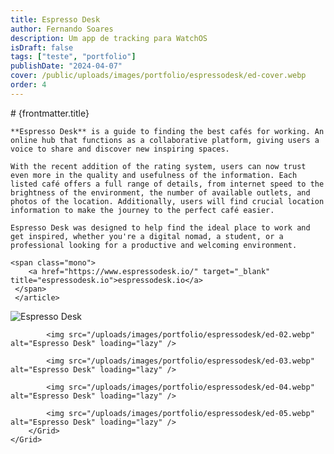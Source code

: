 ```yaml
---
title: Espresso Desk
author: Fernando Soares
description: Um app de tracking para WatchOS
isDraft: false
tags: ["teste", "portfolio"]
publishDate: "2024-04-07"
cover: /public/uploads/images/portfolio/espressodesk/ed-cover.webp
order: 4
---
```


<section class="content-section wrap">
    <article class="content-article">
    # {frontmatter.title}

    **Espresso Desk** is a guide to finding the best cafés for working. An online hub that functions as a collaborative platform, giving users a voice to share and discover new inspiring spaces.

    With the recent addition of the rating system, users can now trust even more in the quality and usefulness of the information. Each listed café offers a full range of details, from internet speed to the brightness of the environment, the number of available outlets, and photos of the location. Additionally, users will find crucial location information to make the journey to the perfect café easier.

    Espresso Desk was designed to help find the ideal place to work and get inspired, whether you're a digital nomad, a student, or a professional looking for a productive and welcoming environment.

    <span class="mono">
        <a href="https://www.espressodesk.io/" target="_blank" title="espressodesk.io">espressodesk.io</a>
     </span>
     </article>
</section>

<section class="wrap-wide">
    <Grid isContainer>
        <Grid sm="12" md="12">
            <img src="/uploads/images/portfolio/espressodesk/ed-01.webp" alt="Espresso Desk" loading="lazy" />

            <img src="/uploads/images/portfolio/espressodesk/ed-02.webp" alt="Espresso Desk" loading="lazy" />

            <img src="/uploads/images/portfolio/espressodesk/ed-03.webp" alt="Espresso Desk" loading="lazy" />

            <img src="/uploads/images/portfolio/espressodesk/ed-04.webp" alt="Espresso Desk" loading="lazy" />

            <img src="/uploads/images/portfolio/espressodesk/ed-05.webp" alt="Espresso Desk" loading="lazy" />
        </Grid>
    </Grid>
</section>